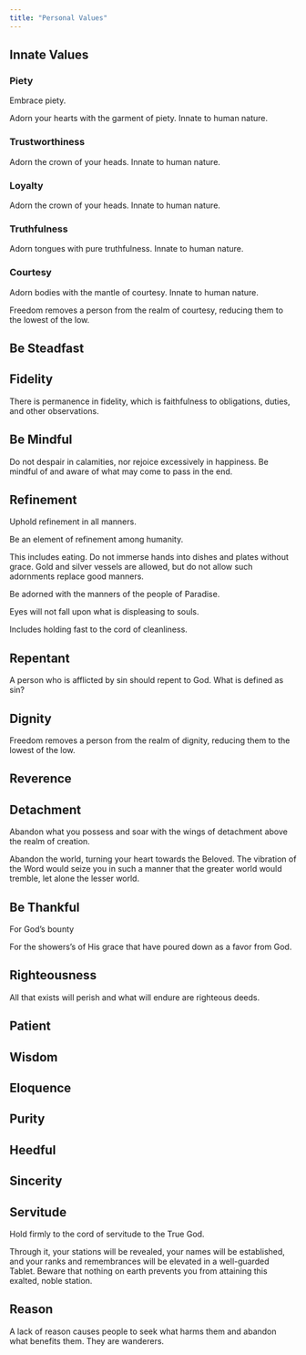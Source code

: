 ```yaml
---
title: "Personal Values"
---
```


## Innate Values

### Piety

Embrace piety.

Adorn your hearts with the garment of piety. Innate to human nature.

### Trustworthiness

Adorn the crown of your heads. Innate to human nature.

### Loyalty

Adorn the crown of your heads. Innate to human nature.

### Truthfulness

Adorn tongues with pure truthfulness. Innate to human nature.

### Courtesy

Adorn bodies with the mantle of courtesy. Innate to human nature.

Freedom removes a person from the realm of courtesy, reducing them to the lowest of the low.

## Be Steadfast

## Fidelity

There is permanence in fidelity, which is faithfulness to obligations, duties, and other observations.

## Be Mindful

Do not despair in calamities, nor rejoice excessively in happiness. Be mindful of and aware of what may come to pass in the end.

## Refinement

Uphold refinement in all manners.

Be an element of refinement among humanity.

This includes eating. Do not immerse hands into dishes and plates without grace. Gold and silver vessels are allowed, but do not allow such adornments replace good manners.

Be adorned with the manners of the people of Paradise.

Eyes will not fall upon what is displeasing to souls.

Includes holding fast to the cord of cleanliness.

## Repentant

A person who is afflicted by sin should repent to God. What is defined as sin?

## Dignity

Freedom removes a person from the realm of dignity, reducing them to the lowest of the low.

## Reverence

## Detachment

Abandon what you possess and soar with the wings of detachment above the realm of creation.

Abandon the world, turning your heart towards the Beloved. The vibration of the Word would seize you in such a manner that the greater world would tremble, let alone the lesser world.

## Be Thankful

For God's bounty

For the showers's of His grace that have poured down as a favor from God.

## Righteousness

All that exists will perish and what will endure are righteous deeds.

## Patient

## Wisdom

## Eloquence

## Purity

## Heedful

## Sincerity

## Servitude

Hold firmly to the cord of servitude to the True God.

Through it, your stations will be revealed, your names will be established, and your ranks and remembrances will be elevated in a well-guarded Tablet. Beware that nothing on earth prevents you from attaining this exalted, noble station.

## Reason

A lack of reason causes people to seek what harms them and abandon what benefits them. They are wanderers.

